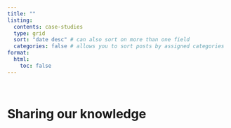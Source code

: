 ```yaml
---
title: ""
listing:
  contents: case-studies 
  type: grid 
  sort: "date desc" # can also sort on more than one field
  categories: false # allows you to sort posts by assigned categories
format:
  html:
    toc: false
---
```


<br>

# Sharing our knowledge

<!-- # We believe in making science better. Part of that is sharing what we do with the wider public. -->

<br> <br> <br>
